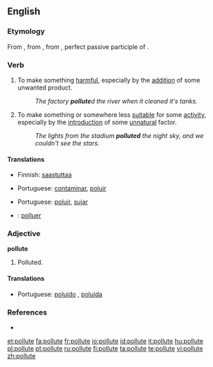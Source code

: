 ==English==

===Etymology===
From {{etyl|enm|en}} {{term|polluten||lang=enm}}, from {{etyl|la|en}} {{term|pollutum|pollūtum||lang=la|}}, from {{term|pollutus|pollūtus|no longer virgin", "unchaste|lang=la}}, perfect passive participle of {{term|polluo|polluō|lang=la|soil", "defile", "dishonor}}.

===Verb===
{{en-verb|pollut|es}}

# {{transitive}} To make something [[harmful]], especially by the [[addition]] of some unwanted product.
#: ''The factory '''pollute'''d the river when it cleaned it's tanks.''
# {{transitive}} To make something or somewhere less [[suitable]] for some [[activity]], especially by the [[introduction]] of some [[unnatural]] factor.
#: ''The lights from the stadium '''polluted''' the night sky, and we couldn't see the stars.''
{{rfdef|needs older senses for continuity with etymology}}

====Translations====
{{trans-top|to make something harmful}}
* Finnish: [[saastuttaa]]
{{trans-mid}}
* Portuguese: [[contaminar]], [[poluir]]
{{trans-bottom}}

{{trans-top|to make something or somewhere less suitable}}
* Portuguese: [[poluir]], [[sujar]]
{{trans-mid}}
{{trans-bottom}}

{{checktrans-top}}
* {{ttbc|Interlingua}}: [[polluer]]
{{checktrans-mid}}
{{checktrans-bottom}}

===Adjective===
'''pollute'''

# {{rare}} Polluted.

====Translations====
* Portuguese: [[poluído]] {{m}}, [[poluída]] {{f}}

===References===
* {{R:Webster 1913}}

[[et:pollute]]
[[fa:pollute]]
[[fr:pollute]]
[[io:pollute]]
[[id:pollute]]
[[it:pollute]]
[[hu:pollute]]
[[pl:pollute]]
[[pt:pollute]]
[[ru:pollute]]
[[fi:pollute]]
[[ta:pollute]]
[[te:pollute]]
[[vi:pollute]]
[[zh:pollute]]